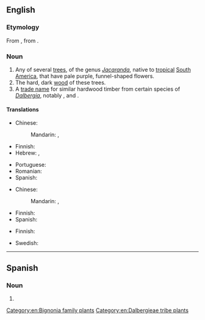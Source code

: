 {{also|Jacaranda|jacarandá}}

==English==

===Etymology===
From {{etyl|pt|en}} {{m|pt|jacarandá}}, from {{etyl|tpw|en}} {{m|tpw|yacaranda}}.

===Noun===
{{wikipedia}}
{{en-noun}}

# Any of several [[tree]]s, of the genus ''[[Jacaranda]]'', native to [[tropical]] [[South America]], that have pale purple, funnel-shaped flowers.
# The hard, dark [[wood]] of these trees.
# A [[trade name]] for similar hardwood timber from certain species of ''[[Dalbergia]]'', notably {{taxlink|Dalbergia frutescens|species|noshow=1}}, {{taxlink|Dalbergia nigra|species|noshow=1}} and {{taxlink|Dalbergia refusa|species|noshow=1}}.

====Translations====
{{trans-top|tree}}
* Chinese:
*: Mandarin: {{t|cmn|藍花楹}}, {{t|cmn|蓝花楹|tr=lánhuāyíng}}
* Finnish: {{t+|fi|jakaranda}}
* Hebrew: {{t|he|סיגלון|m|tr=siglón}}, {{t|he|יקרנדה|f|tr=yakaránda}}
{{trans-mid}}
* Portuguese: {{t+|pt|jacarandá}}
* Romanian: {{t+|ro|palisandru|m}}
* Spanish: {{t|es|jacaranda|f}}
{{trans-bottom}}

{{trans-top|wood}}
* Chinese:
*: Mandarin: {{t|cmn|藍花楹}}, {{t|cmn|蓝花楹|tr=lánhuāyíng}}
{{trans-mid}}
* Finnish: {{t+|fi|jakaranda}}
* Spanish: {{t|es|jacaranda|f}}
{{trans-bottom}}

{{trans-top|trade name}}
* Finnish: {{t+|fi|jakaranda}}
{{trans-mid}}
{{trans-bottom}}

{{checktrans-top}}
* Swedish: {{t-check|sv|jakaranda|c}}
{{trans-mid}}
{{trans-bottom}}

[[Category:en:Bignonia family plants]]
[[Category:en:Dalbergieae tribe plants]]
----
==Spanish==

===Noun===
{{es-noun|f}}

# {{l|en|jacaranda}}